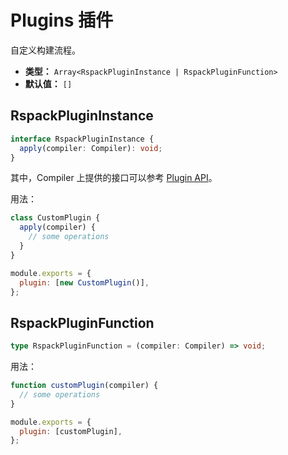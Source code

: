 # Plugins 插件

自定义构建流程。

- **类型：** `Array<RspackPluginInstance | RspackPluginFunction>`
- **默认值：** `[]`

## RspackPluginInstance

```ts
interface RspackPluginInstance {
  apply(compiler: Compiler): void;
}
```

其中，Compiler 上提供的接口可以参考 [Plugin API](/api/plugin-api)。

用法：

```js title=rspack.config.js
class CustomPlugin {
  apply(compiler) {
    // some operations
  }
}

module.exports = {
  plugin: [new CustomPlugin()],
};
```

## RspackPluginFunction

```ts
type RspackPluginFunction = (compiler: Compiler) => void;
```

用法：

```js title=rspack.config.js
function customPlugin(compiler) {
  // some operations
}

module.exports = {
  plugin: [customPlugin],
};
```
